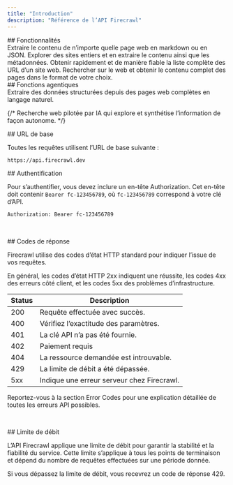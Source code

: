 ```yaml
---
title: "Introduction"
description: "Référence de l’API Firecrawl"
---
```


<div id="features">
  ## Fonctionnalités
</div>

<CardGroup cols={3}>
  <Card title="Scrape" icon="markdown" href="/fr/api-reference/endpoint/scrape" color="FF713C">
    Extraire le contenu de n’importe quelle page web en markdown ou en JSON.
  </Card>

  <Card title="Crawl" icon="spider" href="/fr/api-reference/endpoint/crawl-post" color="FF713C">
    Explorer des sites entiers et en extraire le contenu ainsi que les métadonnées.
  </Card>

  <Card title="Map" icon="map" href="/fr/api-reference/endpoint/map" color="FF713C">
    Obtenir rapidement et de manière fiable la liste complète des URL d’un site web.
  </Card>

  <Card title="Search" icon="magnifying-glass" href="/fr/api-reference/endpoint/search" color="FF713C">
    Rechercher sur le web et obtenir le contenu complet des pages dans le format de votre choix.
  </Card>
</CardGroup>

<div id="agentic-features">
  ## Fonctions agentiques
</div>

<CardGroup cols={3}>
  <Card title="Extract" icon="barcode-read" href="/fr/api-reference/endpoint/extract" color="FF713C">
    Extraire des données structurées depuis des pages web complètes en langage naturel.
  </Card>

  {/* <Card title="Deep Research" icon="brain-circuit" href="/api-reference/endpoint/deep-research" color="FF713C">
      Recherche web pilotée par IA qui explore et synthétise l’information de façon autonome.
    </Card> */}
</CardGroup>

<div id="base-url">
  ## URL de base
</div>

Toutes les requêtes utilisent l’URL de base suivante :

```bash
https://api.firecrawl.dev 
```

<div id="authentication">
  ## Authentification
</div>

Pour s’authentifier, vous devez inclure un en-tête Authorization. Cet en-tête doit contenir `Bearer fc-123456789`, où `fc-123456789` correspond à votre clé d’API.

```bash
Authorization: Bearer fc-123456789
```

​

<div id="response-codes">
  ## Codes de réponse
</div>

Firecrawl utilise des codes d’état HTTP standard pour indiquer l’issue de vos requêtes.

En général, les codes d’état HTTP 2xx indiquent une réussite, les codes 4xx des erreurs côté client, et les codes 5xx des problèmes d’infrastructure.

Status | Description
--- | ---
200 | Requête effectuée avec succès.
400 | Vérifiez l’exactitude des paramètres.
401 | La clé API n’a pas été fournie.
402 | Paiement requis
404 | La ressource demandée est introuvable.
429 | La limite de débit a été dépassée.
5xx | Indique une erreur serveur chez Firecrawl.

Reportez-vous à la section Error Codes pour une explication détaillée de toutes les erreurs API possibles.

​

<div id="rate-limit">
  ## Limite de débit
</div>

L’API Firecrawl applique une limite de débit pour garantir la stabilité et la fiabilité du service. Cette limite s’applique à tous les points de terminaison et dépend du nombre de requêtes effectuées sur une période donnée.

Si vous dépassez la limite de débit, vous recevrez un code de réponse 429.